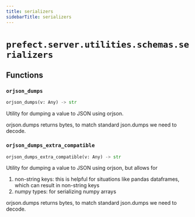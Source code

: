 ```yaml
---
title: serializers
sidebarTitle: serializers
---
```


# `prefect.server.utilities.schemas.serializers`

## Functions

### `orjson_dumps` <sup><a href="https://github.com/prefecthq/prefect/blob/main/src/prefect/server/utilities/schemas/serializers.py#L10" target="_blank"><Icon icon="github" style="width: 14px; height: 14px;" /></a></sup>

```python
orjson_dumps(v: Any) -> str
```


Utility for dumping a value to JSON using orjson.

orjson.dumps returns bytes, to match standard json.dumps we need to decode.


### `orjson_dumps_extra_compatible` <sup><a href="https://github.com/prefecthq/prefect/blob/main/src/prefect/server/utilities/schemas/serializers.py#L19" target="_blank"><Icon icon="github" style="width: 14px; height: 14px;" /></a></sup>

```python
orjson_dumps_extra_compatible(v: Any) -> str
```


Utility for dumping a value to JSON using orjson, but allows for
1) non-string keys: this is helpful for situations like pandas dataframes,
which can result in non-string keys
2) numpy types: for serializing numpy arrays

orjson.dumps returns bytes, to match standard json.dumps we need to decode.

